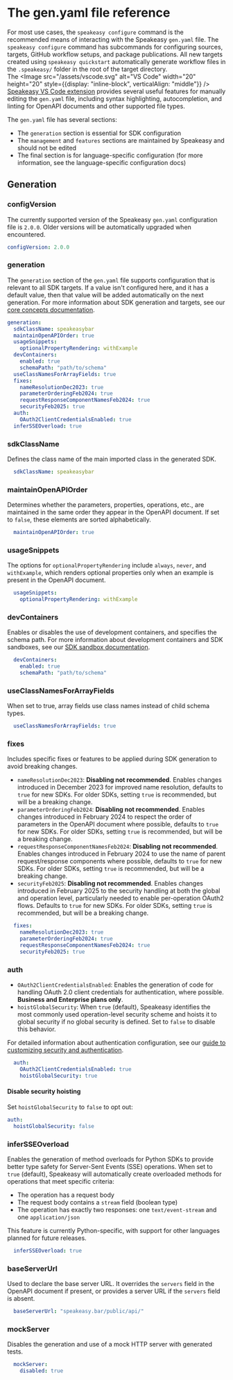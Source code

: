 
# The gen.yaml file reference

<Callout title="Tip" type="info">

For most use cases, the `speakeasy configure` command is the recommended means of interacting with the Speakeasy `gen.yaml` file. The `speakeasy configure` command has subcommands for configuring sources, targets, GitHub workflow setups, and package publications. All new targets created using `speakeasy quickstart` automatically generate workflow files in the `.speakeasy/` folder in the root of the target directory.
<br/>
The <Image src="/assets/vscode.svg" alt="VS Code" width="20" height="20" style={{display: "inline-block", verticalAlign: "middle"}} /> [Speakeasy VS Code extension](https://marketplace.visualstudio.com/items?itemName=Speakeasy.speakeasy-vscode-extension) provides several useful features for manually editing the `gen.yaml` file, including syntax highlighting, autocompletion, and linting for OpenAPI documents and other supported file types.

</Callout>

The `gen.yaml` file has several sections:

- The `generation` section is essential for SDK configuration
- The `management` and `features` sections are maintained by Speakeasy and should not be edited
- The final section is for language-specific configuration (for more information, see the language-specific configuration docs)

## Generation

### configVersion

The currently supported version of the Speakeasy `gen.yaml` configuration file is `2.0.0`. Older versions will be automatically upgraded when encountered.

```yaml
configVersion: 2.0.0
```

### generation

The `generation` section of the `gen.yaml` file supports configuration that is relevant to all SDK targets. If a value isn&apos;t configured here, and it has a default value, then that value will be added automatically on the next generation. For more information about SDK generation and targets, see our [core concepts documentation](/docs/core-concepts#sdk-generation).

```yaml
generation:
  sdkClassName: speakeasybar
  maintainOpenAPIOrder: true
  usageSnippets:
    optionalPropertyRendering: withExample
  devContainers:
    enabled: true
    schemaPath: "path/to/schema"
  useClassNamesForArrayFields: true
  fixes:
    nameResolutionDec2023: true
    parameterOrderingFeb2024: true
    requestResponseComponentNamesFeb2024: true
    securityFeb2025: true
  auth:
    OAuth2ClientCredentialsEnabled: true
  inferSSEOverload: true
```

### sdkClassName

Defines the class name of the main imported class in the generated SDK.

```yaml
  sdkClassName: speakeasybar
```

### maintainOpenAPIOrder

Determines whether the parameters, properties, operations, etc., are maintained in the same order they appear in the OpenAPI document. If set to `false`, these elements are sorted alphabetically.

```yaml
  maintainOpenAPIOrder: true
```

### usageSnippets

The options for `optionalPropertyRendering` include `always`, `never`, and `withExample`, which renders optional properties only when an example is present in the OpenAPI document.

```yaml
  usageSnippets:
    optionalPropertyRendering: withExample
```

### devContainers

Enables or disables the use of development containers, and specifies the schema path. For more information about development containers and SDK sandboxes, see our [SDK sandbox documentation](/docs/manage/sdk-sandbox).

```yaml
  devContainers:
    enabled: true
    schemaPath: "path/to/schema"
```

### useClassNamesForArrayFields

When set to true, array fields use class names instead of child schema types.

```yaml
  useClassNamesForArrayFields: true
```

### fixes

Includes specific fixes or features to be applied during SDK generation to avoid breaking changes.

- `nameResolutionDec2023`: **Disabling not recommended**. Enables changes introduced in December 2023 for improved name resolution, defaults to `true` for new SDKs. For older SDKs, setting `true` is recommended, but will be a breaking change.
- `parameterOrderingFeb2024`: **Disabling not recommended**. Enables changes introduced in February 2024 to respect the order of parameters in the OpenAPI document where possible, defaults to `true` for new SDKs. For older SDKs, setting `true` is recommended, but will be a breaking change.
- `requestResponseComponentNamesFeb2024`: **Disabling not recommended**. Enables changes introduced in February 2024 to use the name of parent request/response components where possible, defaults to `true` for new SDKs. For older SDKs, setting `true` is recommended, but will be a breaking change.
- `securityFeb2025`: **Disabling not recommended**. Enables changes introduced in February 2025 to the security handling at both the global and operation level, particularly needed to enable per-operation OAuth2 flows. Defaults to `true` for new SDKs. For older SDKs, setting `true` is recommended, but will be a breaking change.

```yaml
  fixes:
    nameResolutionDec2023: true
    parameterOrderingFeb2024: true
    requestResponseComponentNamesFeb2024: true
    securityFeb2025: true
```

### auth

- `OAuth2ClientCredentialsEnabled`: Enables the generation of code for handling OAuth 2.0 client credentials for authentication, where possible. **Business and Enterprise plans only**.
- `hoistGlobalSecurity`: When `true` (default), Speakeasy identifies the most commonly used operation-level security scheme and hoists it to global security if no global security is defined. Set to `false` to disable this behavior.

For detailed information about authentication configuration, see our [guide to customizing security and authentication](/docs/customize/authentication/configuration).

```yaml
  auth:
    OAuth2ClientCredentialsEnabled: true
    hoistGlobalSecurity: true
```

#### Disable security hoisting

Set `hoistGlobalSecurity` to `false` to opt out:

```yaml
auth:
  hoistGlobalSecurity: false
```

### inferSSEOverload

Enables the generation of method overloads for Python SDKs to provide better type safety for Server-Sent Events (SSE) operations. When set to `true` (default), Speakeasy will automatically create overloaded methods for operations that meet specific criteria:

- The operation has a request body
- The request body contains a `stream` field (boolean type)
- The operation has exactly two responses: one `text/event-stream` and one `application/json`

This feature is currently Python-specific, with support for other languages planned for future releases.

```yaml
  inferSSEOverload: true
```

### baseServerUrl

Used to declare the base server URL. It overrides the `servers` field in the OpenAPI document if present, or provides a server URL if the `servers` field is absent.

```yaml
  baseServerUrl: "speakeasy.bar/public/api/"
```

### mockServer

Disables the generation and use of a mock HTTP server with generated tests.

```yaml
  mockServer:
    disabled: true
```

